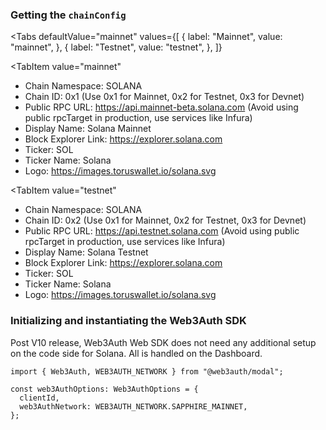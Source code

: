 
### Getting the `chainConfig`

<Tabs
 defaultValue="mainnet"
  values={[
    { label: "Mainnet", value: "mainnet", },
    { label: "Testnet", value: "testnet", },
  ]}
>
<TabItem
  value="mainnet"
>

- Chain Namespace: SOLANA
- Chain ID: 0x1 (Use 0x1 for Mainnet, 0x2 for Testnet, 0x3 for Devnet)
- Public RPC URL: https://api.mainnet-beta.solana.com (Avoid using public rpcTarget in production,
  use services like Infura)
- Display Name: Solana Mainnet
- Block Explorer Link: https://explorer.solana.com
- Ticker: SOL
- Ticker Name: Solana
- Logo: https://images.toruswallet.io/solana.svg

</TabItem>

<TabItem
  value="testnet"
>

- Chain Namespace: SOLANA
- Chain ID: 0x2 (Use 0x1 for Mainnet, 0x2 for Testnet, 0x3 for Devnet)
- Public RPC URL: https://api.testnet.solana.com (Avoid using public rpcTarget in production, use
  services like Infura)
- Display Name: Solana Testnet
- Block Explorer Link: https://explorer.solana.com
- Ticker: SOL
- Ticker Name: Solana
- Logo: https://images.toruswallet.io/solana.svg

</TabItem>
</Tabs>

### Initializing and instantiating the Web3Auth SDK

Post V10 release, Web3Auth Web SDK does not need any additional setup on the code side for
Solana. All is handled on the Dashboard.

```tsx
import { Web3Auth, WEB3AUTH_NETWORK } from "@web3auth/modal";

const web3AuthOptions: Web3AuthOptions = {
  clientId,
  web3AuthNetwork: WEB3AUTH_NETWORK.SAPPHIRE_MAINNET,
};
```

